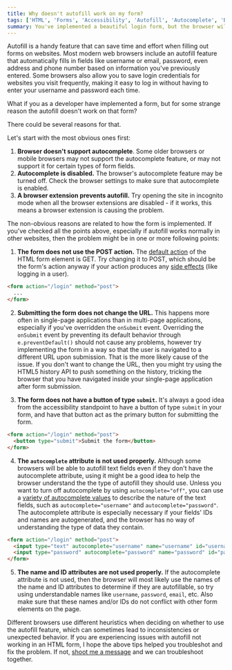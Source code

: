 ```yaml
---
title: Why doesn't autofill work on my form?
tags: ['HTML', 'Forms', 'Accessibility', 'Autofill', 'Autocomplete', 'Browsers']
summary: You've implemented a beautiful login form, but the browser will not autofill username and password on it. What could be the reason?
---
```


Autofill is a handy feature that can save time and effort when filling out forms on websites. Most modern web browsers include an autofill feature that automatically fills in fields like username or email, password, even address and phone number based on information you've previously entered. Some browsers also allow you to save login credentials for websites you visit frequently, making it easy to log in without having to enter your username and password each time.

What if you as a developer have implemented a form, but for some strange reason the autofill doesn't work on that form?

There could be several reasons for that.

Let's start with the most obvious ones first:

1. **Browser doesn't support autocomplete**.
Some older browsers or mobile browsers may not support the autocomplete feature, or may not support it for certain types of form fields.
2. **Autocomplete is disabled.**
The browser's autocomplete feature may be turned off. Check the browser settings to make sure that autocomplete is enabled.
3. **A browser extension prevents autofill.**
Try opening the site in incognito mode when all the browser extensions are disabled - if it works, this means a browser extension is causing the problem.

The non-obvious reasons are related to how the form is implemented. If you've checked all the points above, especially if autofill works normally in other websites, then the problem might be in one or more following points:

1. **The form does not use the POST action.**
The [default action](https://developer.mozilla.org/en-US/docs/Web/HTML/Element/form#attributes) of the HTML form element is GET. Try changing it to POST, which should be the form's action anyway if your action produces any [side effects](https://developer.mozilla.org/en-US/docs/Glossary/Idempotent) (like logging in a user).

```html
<form action="/login" method="post">
  ...
</form>
```

2. **Submitting the form does not change the URL.**
This happens more often in single-page applications than in multi-page applications, especially if you've overridden the `onSubmit` event. Overriding the `onSubmit` event by preventing its default behavior through `e.preventDefault()` should not cause any problems, however try implementing the form in a way so that the user is navigated to a different URL upon submission. That is the more likely cause of the issue. If you don't want to change the URL, then you might try using the HTML5 history API to push something on the history, tricking the browser that you have navigated inside your single-page application after form submission.

3. **The form does not have a button of type `submit`.**
It's always a good idea from the accessibility standpoint to have a button of type `submit` in your form, and have that button act as the primary button for submitting the form.

```html
<form action="/login" method="post">
  <button type="submit">Submit the form</button>
</form>
```

4. **The `autocomplete` attribute is not used properly.**
Although some browsers will be able to autofill text fields even if they don't have the autocomplete attribute, using it might be a good idea to help the browser understand the the type of autofill they should use. Unless you want to turn off autocomplete by using `autocomplete="off"`, you can use a [variety of autocomplete values](https://developer.mozilla.org/en-US/docs/Web/HTML/Attributes/autocomplete#values) to describe the nature of the text fields, such as `autocomplete="username"` and `autocomplete="password"`. The autocomplete attribute is especially necessary if your fields' IDs and names are autogenerated, and the browser has no way of understanding the type of data they contain.

```html
<form action="/login" method="post">
  <input type="text" autocomplete="username" name="username" id="username" />
  <input type="password" autocomplete="password" name="password" id="password" />
</form>
```

5. **The name and ID attributes are not used properly.**
If the autocomplete attribute is not used, then the browser will most likely use the names of the name and ID attributes to determine if they are autofillable, so try using understandable names like `username`, `password`, `email`, etc. Also make sure that these names and/or IDs do not conflict with other form elements on the page.

Different browsers use different heuristics when deciding on whether to use the autofill feature, which can sometimes lead to inconsistencies or unexpected behavior. If you are experiencing issues with autofill not working in an HTML form, I hope the above tips helped you troubleshot and fix the problem. If not, [shoot me a message](/contact) and we can troubleshoot together.